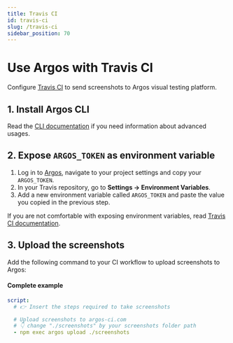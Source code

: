 ```yaml
---
title: Travis CI
id: travis-ci
slug: /travis-ci
sidebar_position: 70
---
```



# Use Argos with Travis CI

Configure [Travis CI](https://www.travis-ci.com/) to send screenshots to Argos visual testing platform.

## 1. Install Argos CLI

<InstallDevDep dependency="@argos-ci/cli" />

Read the [CLI documentation](/argos-cli#advanced-usage) if you need information about
advanced usages.

## 2. Expose `ARGOS_TOKEN` as environment variable

1. Log in to [Argos](https://app.argos-ci.com), navigate to your project settings and copy your `ARGOS_TOKEN`.
2. In your Travis repository, go to **Settings -> Environment Variables**.
3. Add a new environment variable called `ARGOS_TOKEN` and paste the value you copied in the previous step.

If you are not comfortable with exposing environment variables, read [Travis CI documentation](https://docs.travis-ci.com/user/environment-variables/#defining-variables-in-repository-settings).

## 3. Upload the screenshots

Add the following command to your CI workflow to upload screenshots to Argos:

<RunPkgCommand command="argos upload ./screenshots" />

#### Complete example

```yml title=".travis.yml"
script:
  # 👉 Insert the steps required to take screenshots

  # Upload screenshots to argos-ci.com
  # 👇 change "./screenshots" by your screenshots folder path
  - npm exec argos upload ./screenshots
```

<Enjoy />
